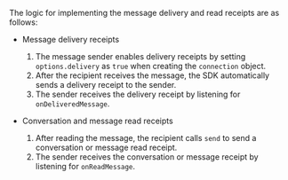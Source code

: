 <PlatformWrapper platform="web">

The logic for implementing the message delivery and read receipts are as follows:

- Message delivery receipts

  1. The message sender enables delivery receipts by setting `options.delivery` as `true` when creating the `connection` object.
  2. After the recipient receives the message, the SDK automatically sends a delivery receipt to the sender.
  3. The sender receives the delivery receipt by listening for `onDeliveredMessage`.

- Conversation and message read receipts

  1. After reading the message, the recipient calls `send` to send a conversation or message read receipt.
  2. The sender receives the conversation or message receipt by listening for `onReadMessage`.

</PlatformWrapper>